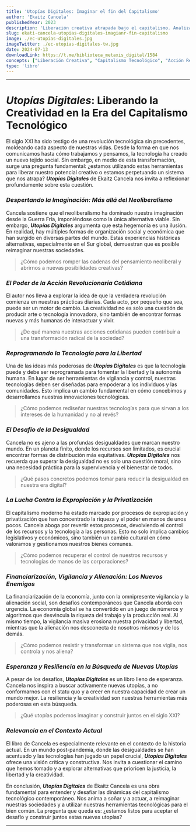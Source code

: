 ```yaml
---
title: 'Utopías Digitales: Imaginar el fin del Capitalismo'
author: 'Ekaitz Cancela'
publishedYear: 2023
description: 'Liberación creativa atrapada bajo el capitalismo. Analiza alternativas globales, reprogramación de la tecnología para la libertad y superación de la desigualdad y vigilancia. Una llamada a la acción revolucionaria cotidiana.'
slug: ekati-cancela-utopias-digitales-imagianr-fin-capitalismo
image: ./ec-utopias-digitales.jpg
imageTwitter: ./ec-utopias-digitales-tw.jpg
date: 2024-07-13
downloadLink: https://t.me/biblioteca_metaxis_digital/1584
concepts: ["Liberación Creativa", "Capitalismo Tecnológico", "Acción Revolucionaria", "Desigualdad Global", "Reprogramación Tecnológica", "Ekaitz Cancela"]
type: 'libro'
---
```


---

# _Utopías Digitales_: Liberando la Creatividad en la Era del Capitalismo Tecnológico

El siglo XXI ha sido testigo de una revolución tecnológica sin precedentes, moldeando cada aspecto de nuestras vidas. Desde la forma en que nos comunicamos hasta cómo trabajamos y pensamos, la tecnología ha creado un nuevo tejido social. Sin embargo, en medio de esta transformación, surge una pregunta fundamental: ¿estamos utilizando estas herramientas para liberar nuestro potencial creativo o estamos perpetuando un sistema que nos atrapa? **_Utopías Digitales_** de Ekaitz Cancela nos invita a reflexionar profundamente sobre esta cuestión.

### _Despertando la Imaginación: Más allá del Neoliberalismo_

Cancela sostiene que el neoliberalismo ha dominado nuestra imaginación desde la Guerra Fría, imponiéndose como la única alternativa viable. Sin embargo, **_Utopías Digitales_** argumenta que esta hegemonía es una ilusión. En realidad, hay múltiples formas de organización social y económica que han surgido en diversas partes del mundo. Estas experiencias históricas alternativas, especialmente en el Sur global, demuestran que es posible reimaginar nuestras sociedades.

> ¿Cómo podemos romper las cadenas del pensamiento neoliberal y abrirnos a nuevas posibilidades creativas?

### _El Poder de la Acción Revolucionaria Cotidiana_

El autor nos lleva a explorar la idea de que la verdadera revolución comienza en nuestras prácticas diarias. Cada acto, por pequeño que sea, puede ser un motor de cambio. La creatividad no es solo una cuestión de producir arte o tecnología innovadora, sino también de encontrar formas nuevas y más humanas de interactuar y vivir.

> ¿De qué manera nuestras acciones cotidianas pueden contribuir a una transformación radical de la sociedad?

### _Reprogramando la Tecnología para la Libertad_

Una de las ideas más poderosas de **_Utopías Digitales_** es que la tecnología puede y debe ser reprogramada para fomentar la libertad y la autonomía humana. En lugar de ser herramientas de vigilancia y control, nuestras tecnologías deben ser diseñadas para empoderar a los individuos y las comunidades. Esto implica un cambio fundamental en cómo concebimos y desarrollamos nuestras innovaciones tecnológicas.

> ¿Cómo podemos rediseñar nuestras tecnologías para que sirvan a los intereses de la humanidad y no al revés?

### _El Desafío de la Desigualdad_

Cancela no es ajeno a las profundas desigualdades que marcan nuestro mundo. En un planeta finito, donde los recursos son limitados, es crucial encontrar formas de distribución más equitativas. **_Utopías Digitales_** nos recuerda que superar la desigualdad no es solo una cuestión moral, sino una necesidad práctica para la supervivencia y el bienestar de todos.

> ¿Qué pasos concretos podemos tomar para reducir la desigualdad en nuestra era digital?

### _La Lucha Contra la Expropiación y la Privatización_

El capitalismo moderno ha estado marcado por procesos de expropiación y privatización que han concentrado la riqueza y el poder en manos de unos pocos. Cancela aboga por revertir estos procesos, devolviendo el control de los recursos y la tecnología a las personas. Esto no solo implica cambios legislativos y económicos, sino también un cambio cultural en cómo valoramos y gestionamos nuestros bienes comunes.

> ¿Cómo podemos recuperar el control de nuestros recursos y tecnologías de manos de las corporaciones?

### _Financiarización, Vigilancia y Alienación: Los Nuevos Enemigos_

La financiarización de la economía, junto con la omnipresente vigilancia y la alienación social, son desafíos contemporáneos que Cancela aborda con urgencia. La economía global se ha convertido en un juego de números y algoritmos que desvincula la riqueza del trabajo y la producción real. Al mismo tiempo, la vigilancia masiva erosiona nuestra privacidad y libertad, mientras que la alienación nos desconecta de nosotros mismos y de los demás.

> ¿Cómo podemos resistir y transformar un sistema que nos vigila, nos controla y nos aliena?

### _Esperanza y Resiliencia en la Búsqueda de Nuevas Utopías_

A pesar de los desafíos, **_Utopías Digitales_** es un libro lleno de esperanza. Cancela nos inspira a buscar activamente nuevas utopías, a no conformarnos con el statu quo y a creer en nuestra capacidad de crear un mundo mejor. La resiliencia y la creatividad son nuestras herramientas más poderosas en esta búsqueda.

> ¿Qué utopías podemos imaginar y construir juntos en el siglo XXI?

### _Relevancia en el Contexto Actual_

El libro de Cancela es especialmente relevante en el contexto de la historia actual. En un mundo post-pandemia, donde las desigualdades se han acentuado y las tecnologías han jugado un papel crucial, **_Utopías Digitales_** ofrece una visión crítica y constructiva. Nos invita a cuestionar el camino que hemos tomado y a explorar alternativas que prioricen la justicia, la libertad y la creatividad.

En conclusión, **_Utopías Digitales_** de Ekaitz Cancela es una obra fundamental para entender y desafiar las dinámicas del capitalismo tecnológico contemporáneo. Nos anima a soñar y a actuar, a reimaginar nuestras sociedades y a utilizar nuestras herramientas tecnológicas para el bien común. La pregunta que queda es: ¿estamos listos para aceptar el desafío y construir juntos estas nuevas utopías?

---
